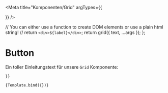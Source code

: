 

<Meta
  title="Komponenten/Grid"
  argTypes={{
    
  }}
/>

  // You can either use a function to create DOM elements or use a plain html string!
  // return `<div>${label}</div>`;
  return grid({ text, ...args });
};

# Button

Ein toller Einleitungstext für unsere `Grid` Komponente:

<Preview withToolbar>
  <Story
    name="main"
    args={{
      
    }}
  >
    {Template.bind({})}
  </Story>
</Preview>

<ArgsTable story="main" />
